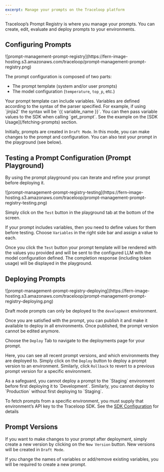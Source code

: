 ```yaml
---
excerpt: Manage your prompts on the Traceloop platform
---
```


Traceloop’s Prompt Registry is where you manage your prompts. You can create, edit, evaluate and deploy prompts to your environments.

## Configuring Prompts

<Frame>
![prompt-management-prompt-registry](https://fern-image-hosting.s3.amazonaws.com/traceloop/prompt-management-prompt-registry.png)
</Frame>

The prompt configuration is composed of two parts:

- The prompt template (system and/or user prompts)
- The model configuration (`temperature`, `top_p`, etc.)

<Callout intent="info">
Your prompt template can include variables. Variables are defined according to the syntax of the parser specified. For example, if using `jinjia2` the syntax will be `{{ variable_name }}`. You can then pass variable values to the SDK when calling `get_prompt`. See the example on the [SDK Usage](/fetching-prompts) section.
</Callout>

Initially, prompts are created in `Draft Mode`. In this mode, you can make changes to the prompt and configuration. You can also test your prompt in the playground (see below).

## Testing a Prompt Configuration (Prompt Playground)

By using the prompt playground you can iterate and refine your prompt before deploying it.

<Frame>
![prompt-management-prompt-registry-testing](https://fern-image-hosting.s3.amazonaws.com/traceloop/prompt-management-prompt-registry-testing.png)
</Frame>

Simply click on the `Test` button in the playground tab at the bottom of the screen.

If your prompt includes variables, then you need to define values for them before testing. Choose `Variables` in the right side bar and assign a value to each.

Once you click the `Test` button your prompt template will be rendered with the values you provided and will be sent to the configured LLM with the model configuration defined. The completion response (including token usage) will be displayed in the playground.

## Deploying Prompts

<Frame>
![prompt-management-prompt-registry-deploying](https://fern-image-hosting.s3.amazonaws.com/traceloop/prompt-management-prompt-registry-deploying.png)
</Frame>

Draft mode prompts can only be deployed to the `development` environment.

Once you are satisfied with the prompt, you can publish it and make it available to deploy in all environments. Once published, the prompt version cannot be edited anymore.

Choose the `Deploy` Tab to navigate to the deployments page for your prompt.

Here, you can see all recent prompt versions, and which environments they are deployed to. Simply click on the `Deploy` button to deploy a prompt version to an environment. Similarly, click `Rollback` to revert to a previous prompt version for a specific environment.

<Callout intent="info">
As a safeguard, you cannot deploy a prompt to the `Staging` environment before first deploying it to `Development`. Similarly, you cannot deploy to `Production` without first deploying to `Staging`.
</Callout>

To fetch prompts from a specific environment, you must supply that environment’s API key to the Traceloop SDK. See the [SDK Configuration](/docs/openllmetry/integrations/traceloop) for details

## Prompt Versions

If you want to make changes to your prompt after deployment, simply create a new version by clicking on the `New Version` button. New versions will be created in `Draft Mode`.

<Callout intent="warn">
If you change the names of variables or add/remove existing variables, you will be required to create a new prompt.
</Callout>
